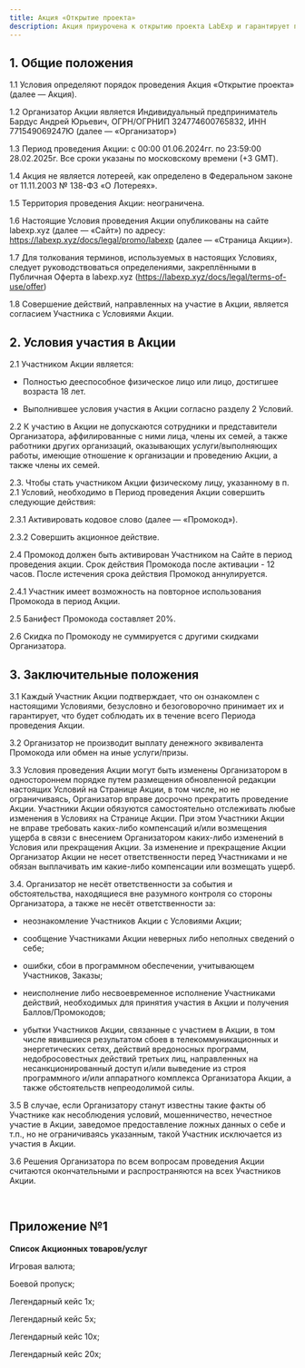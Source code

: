 ```yaml
---
title: Акция «Открытие проекта»
description: Акция приурочена к открытию проекта LabExp и гарантирует предоставление участнику акции скидку в размере 20% (двадцати процентов) при активации промо кода.
---
```


## 1. Общие положения

1.1 Условия определяют порядок проведения Акция «Открытие проекта» (далее — Акция).

1.2 Организатор Акции является Индивидуальный предприниматель Бардус Андрей Юрьевич, ОГРН/ОГРНИП 324774600765832, ИНН 771549069247Ю (далее — «Организатор»)

1.3 Период проведения Акции: с 00:00 01.06.2024гг. по 23:59:00 28.02.2025г. Все сроки указаны по московскому времени (+3 GMT).

1.4 Акция не является лотереей, как определено в Федеральном законе от 11.11.2003 № 138-ФЗ «О Лотереях».

1.5 Территория проведения Акции: неограничена.

1.6 Настоящие Условия проведения Акции опубликованы на сайте labexp.xyz (далее — «Сайт») по адресу: https://labexp.xyz/docs/legal/promo/labexp (далее — «Страница Акции»).

1.7 Для толкования терминов, используемых в настоящих Условиях, следует руководствоваться определениями, закреплёнными в Публичная Оферта в labexp.xyz (https://labexp.xyz/docs/legal/terms-of-use/offer)

1.8 Совершение действий, направленных на участие в Акции, является согласием Участника с Условиями Акции.

## 2. Условия участия в Акции

2.1 Участником Акции является:

- Полностью дееспособное физическое лицо или лицо, достигшее возраста 18 лет.

- Выполнившее условия участия в Акции согласно разделу 2 Условий.

2.2 К участию в Акции не допускаются сотрудники и представители Организатора, аффилированные с ними лица, члены их семей, а также работники других организаций, оказывающих услуги/выполняющих работы, имеющие отношение к организации и проведению Акции, а также члены их семей.

2.3. Чтобы стать участником Акции физическому лицу, указанному в п. 2.1 Условий, необходимо в Период проведения Акции совершить следующие действия:  

2.3.1 Активировать кодовое слово (далее — «Промокод»).

2.3.2 Совершить акционное действие.

2.4 Промокод должен быть активирован Участником на Сайте в период проведения акции. Срок действия Промокода после активации - 12 часов. После истечения срока действия Промокод аннулируется.

2.4.1 Участник имеет возможность на повторное использования Промокода в период Акции.

2.5 Банифест Промокода составляет 20%.

2.6 Скидка по Промокоду не суммируется с другими скидками Организатора.

## 3. Заключительные положения

3.1 Каждый Участник Акции подтверждает, что он ознакомлен с настоящими Условиями, безусловно и безоговорочно принимает их и гарантирует, что будет соблюдать их в течение всего Периода проведения Акции.

3.2 Организатор не производит выплату денежного эквивалента Промокода или обмен на иные услуги/призы.

3.3 Условия проведения Акции могут быть изменены Организатором в одностороннем порядке путем размещения обновленной редакции настоящих Условий на Странице Акции, в том числе, но не ограничиваясь, Организатор вправе досрочно прекратить проведение Акции. Участники Акции обязуются самостоятельно отслеживать любые изменения в Условиях на Странице Акции. При этом Участники Акции не вправе требовать каких-либо компенсаций и/или возмещения ущерба в связи с внесением Организатором каких-либо изменений в Условия или прекращения Акции. За изменение и прекращение Акции Организатор Акции не несет ответственности перед Участниками и не обязан выплачивать им какие-либо компенсации или возмещать ущерб.

3.4. Организатор не несёт ответственности за события и обстоятельства, находящиеся вне разумного контроля со стороны Организатора, а также не несёт ответственности за:

- неознакомление Участников Акции с Условиями Акции;

- сообщение Участниками Акции неверных либо неполных сведений о себе;

- ошибки, сбои в программном обеспечении, учитывающем Участников, Заказы;

- неисполнение либо несвоевременное исполнение Участниками действий, необходимых для принятия участия в Акции и получения Баллов/Промокодов;

- убытки Участников Акции, связанные с участием в Акции, в том числе явившиеся результатом сбоев в телекоммуникационных и энергетических сетях, действий вредоносных программ, недобросовестных действий третьих лиц, направленных на несанкционированный доступ и/или выведение из строя программного и/или аппаратного комплекса Организатора Акции, а также обстоятельств непреодолимой силы.

3.5 В случае, если Организатору станут известны такие факты об Участнике как несоблюдения условий, мошенничество, нечестное участие в Акции, заведомое предоставление ложных данных о себе и т.п., но не ограничиваясь указанным, такой Участник исключается из участия в Акции.

3.6 Решения Организатора по всем вопросам проведения Акции считаются окончательными и распространяются на всех Участников Акции.

<br/>

## Приложение №1

**Список Акционных товаров/услуг**

Игровая валюта;

Боевой пропуск;

Легендарный кейс 1x;

Легендарный кейс 5x;

Легендарный кейс 10x;

Легендарный кейс 20x;
